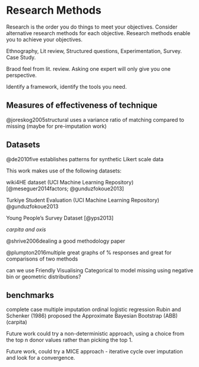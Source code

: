 # Research Methods

Research is the order you do things to meet your objectives.
Consider alternative research methods for each objective.
Research methods enable you to achieve your objectives.

Ethnography, Lit review, Structured questions, Experimentation, Survey. Case Study.

Braod feel from lit. review. Asking one expert will only give you one perspective.

Identify a framework, identify the tools you need.

## Measures of effectiveness of technique

@joreskog2005structural uses a variance ratio of matching compared to missing (maybe for pre-imputation work)

## Datasets

@de2010five establishes patterns for synthetic Likert scale data

This work makes use of the following datasets:

wiki4HE dataset (UCI Machine Learning Repository) [@meseguer2014factors; @gunduzfokoue2013]

Turkiye Student Evaluation (UCI Machine Learning Repository) @gunduzfokoue2013

Young People's Survey Dataset [@yps2013]

_carpita and oxis_

@shrive2006dealing a good methodology paper

@plumpton2016multiple great graphs of % responses and great for comparisons of two methods

can we use Friendly Visualising Categorical to model missing using negative bin or geometric distributions?

## benchmarks
complete case
multiple imputation
ordinal logistic regression
Rubin and Schenker (1986) proposed the Approximate Bayesian Bootstrap (ABB) (carpita)

Future work could try a non-deterministic approach, using a choice from the top n donor values rather than picking the top 1.

Future work, could try a MICE approach - iterative cycle over imputation and look for a convergence.
